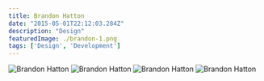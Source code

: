 ```yaml
---
title: Brandon Hatton
date: "2015-05-01T22:12:03.284Z"
description: "Design"
featuredImage: ./brandon-1.png
tags: ['Design', 'Development']
---
```


![Brandon Hatton](./brandon-1.png)
![Brandon Hatton](./brandon-2.png)
![Brandon Hatton](./brandon-3.png)
![Brandon Hatton](./brandon-4.png)
